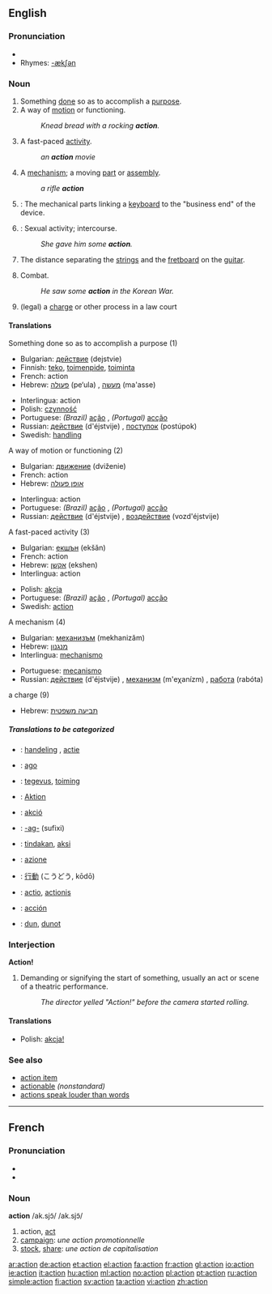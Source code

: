 ==English==

===Pronunciation===
*{{audio|en-us-action.ogg|Audio (US)}}
*Rhymes: [[Rhymes:English:-ækʃən|-ækʃən]]

===Noun===
{{en-noun}} 

# Something [[done]] so as to accomplish a [[purpose]].
# A way of [[motion]] or functioning.
#: ''Knead bread with a rocking '''action'''.''
# A fast-paced [[activity]].
#: ''an '''action''' movie''
# A [[mechanism]]; a moving [[part]] or [[assembly]].
#: ''a rifle '''action'''''
# {{rfv-sense}} {{music}}: The mechanical parts linking a [[keyboard]] to the "business end" of the device.
# {{slang}}: Sexual activity; intercourse.
#: ''She gave him some '''action'''.''
# {{rfv-sense}} The distance separating the [[strin]]gs and the [[fretboard]] on the [[guitar]].
# {{military}} Combat.
#:''He saw some '''action''' in the Korean War.''
# (legal) a [[charge]] or other process in a law court

====Translations====
;Something done so as to accomplish a purpose (1)
{{top}}
*Bulgarian: [[действие]] (dejstvie) {{n}}
*Finnish: [[teko]], [[toimenpide]], [[toiminta]]
*French: action {{f}}
*Hebrew: [[פעולה]] (pe‘ula) {{f}}, [[מעשה]] (ma'asse) {{m}}
{{mid}}
*Interlingua: action
*Polish: [[czynność]] {{f}}
*Portuguese: ''(Brazil)'' [[ação]] {{f}}, ''(Portugal)'' [[acção]] {{f}}
*Russian: [[действие]] (d'éjstvije) {{n}}, [[поступок]] (postúpok) {{m}}
*Swedish: [[handling]]
{{bottom}}

;A way of motion or functioning (2)
{{top}}
*Bulgarian: [[движение]] (dviženie) {{n}}
*French: action {{f}}
*Hebrew: [[אופן פעולה]] {{m}}
{{mid}}
*Interlingua: action
*Portuguese: ''(Brazil)'' [[ação]] {{f}}, ''(Portugal)'' [[acção]] {{f}}
*Russian: [[действие]] (d'éjstvije) {{n}}, [[воздействие]] (vozd'éjstvije) {{n}}
{{bottom}}

;A fast-paced activity (3)
{{top}}
*Bulgarian: [[екшън]] (ekšǎn) {{m}}
*French: action {{f}}
*Hebrew: [[אקשן]] (ekshen)
*Interlingua: action
{{mid}}
*Polish: [[akcja]] {{f}}
*Portuguese: ''(Brazil)'' [[ação]] {{f}}, ''(Portugal)'' [[acção]] {{f}}
*Swedish: [[action#Swedish|action]]
{{bottom}}

;A mechanism (4)
{{top}}
*Bulgarian: [[механизъм]] (mekhanizǎm) {{m}}
*Hebrew: [[מנגנון]] {{m}}
*Interlingua: [[mechanismo]]
{{mid}}
*Portuguese: [[mecanismo]] {{m}}
*Russian: [[действие]] (d'éjstvije) {{n}}, [[механизм]] (m'eχanízm) {{m}}, [[работа]] (rabóta) {{f}}
{{bottom}}

;a charge (9)
{{top}}
*Hebrew: [[תביעה משפטית]] {{f}}
{{mid}}
{{bottom}}

=====Translations to be categorized=====
{{checktrans}}
*{{ttbc|Dutch}}: [[handeling]] {{f}}, [[actie]] {{f}}
*{{ttbc|Esperanto}}: [[ago]]
*{{ttbc|Estonian}}: [[tegevus]], [[toiming]]
*{{ttbc|German}}: [[Aktion]] {{f}}
*{{ttbc|Hungarian}}: [[akció]]
*{{ttbc|Ido}}: [[-ag-]] (sufixi)
*{{ttbc|Indonesian}}: [[tindak]]an, [[aksi]]
*{{ttbc|Italian}}: [[azione]] {{f}}
*{{ttbc|Japanese}}: [[行動]] (こうどう, kōdō)
*{{ttbc|Latin}}: [[actio]], [[actionis]]
*{{ttbc|Spanish}}: [[acción]] {{f}}
*{{ttbc|Volapük}}: [[dun]], [[dunot]]

===Interjection===
'''Action!'''
# Demanding or signifying the start of something, usually an act or scene of a theatric performance.
#: ''The director yelled "Action!" before the camera started rolling.''

====Translations====
*Polish: [[akcja!]]

===See also===
*[[action item]]
*[[actionable]] ''(nonstandard)''
*[[actions speak louder than words]]

----

==French==

===Pronunciation===
*{{IPA|/ak.sjɔ̃/}}
*{{SAMPA|/ak.sjO~/}}

===Noun===
'''action''' /ak.sjɔ̃/ /ak.sjɔ̃/ {{f}}
# action, [[act]]
# [[campaign]]: ''une action promotionnelle''
# [[stock]], [[share]]: ''une action de capitalisation''

[[ar:action]]
[[de:action]]
[[et:action]]
[[el:action]]
[[fa:action]]
[[fr:action]]
[[gl:action]]
[[io:action]]
[[ie:action]]
[[it:action]]
[[hu:action]]
[[ml:action]]
[[no:action]]
[[pl:action]]
[[pt:action]]
[[ru:action]]
[[simple:action]]
[[fi:action]]
[[sv:action]]
[[ta:action]]
[[vi:action]]
[[zh:action]]